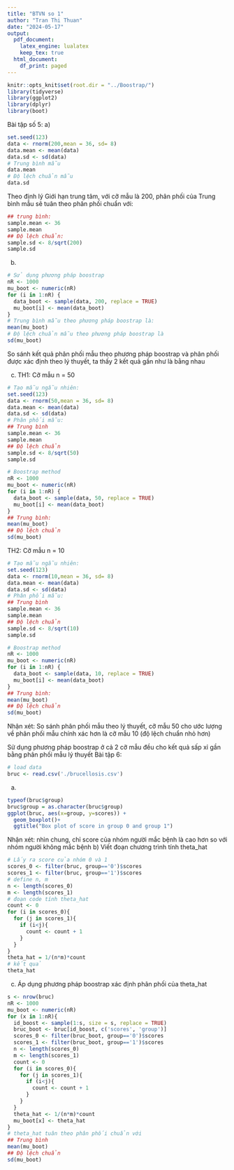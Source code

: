 ```yaml
---
title: "BTVN so 1"
author: "Tran Thi Thuan"
date: "2024-05-17"
output:
  pdf_document:
    latex_engine: lualatex
    keep_tex: true
  html_document:
    df_print: paged
---
```


```r
knitr::opts_knit$set(root.dir = "../Boostrap/")
library(tidyverse)
library(ggplot2)
library(dplyr)
library(boot)
```

Bài tập số 5:
a)

```r
set.seed(123)
data <- rnorm(200,mean = 36, sd= 8)
data.mean <- mean(data)
data.sd <- sd(data)
# Trung bình mẫu
data.mean
# Độ lệch chuẩn mẫu
data.sd
```
Theo định lý Giới hạn trung tâm, với cỡ mẫu là 200, phân phối của Trung bình mẫu sẽ tuân theo phân phối chuẩn với:
```r
## trung bình:
sample.mean <- 36
sample.mean
## Độ lệch chuẩn:
sample.sd <- 8/sqrt(200)
sample.sd
```
b) 
```r
# Sử dụng phương pháp boostrap
nR <- 1000
mu_boot <- numeric(nR)
for (i in 1:nR) {
  data_boot <- sample(data, 200, replace = TRUE)
  mu_boot[i] <- mean(data_boot)
}
# Trung bình mẫu theo phương pháp boostrap là:
mean(mu_boot)
# Độ lệch chuẩn mẫu theo phương pháp boostrap là
sd(mu_boot)
```
So sánh kết quả phân phối mẫu theo phương pháp boostrap và phân phối được xác định theo lý thuyết, ta thấy 2 kết quả gần như là bằng nhau

c)
TH1: Cỡ mẫu n = 50
```r
# Tạo mẫu ngẫu nhiên:
set.seed(123)
data <- rnorm(50,mean = 36, sd= 8)
data.mean <- mean(data)
data.sd <- sd(data)
# Phân phối mẫu:
## Trung bình
sample.mean <- 36
sample.mean
## Độ lệch chuẩn
sample.sd <- 8/sqrt(50)
sample.sd
```


```r
# Boostrap method
nR <- 1000
mu_boot <- numeric(nR)
for (i in 1:nR) {
  data_boot <- sample(data, 50, replace = TRUE)
  mu_boot[i] <- mean(data_boot)
}
## Trung bình:
mean(mu_boot)
## Độ lệch chuẩn
sd(mu_boot)
```

TH2: Cỡ mẫu n = 10

```r
# Tạo mẫu ngẫu nhiên:
set.seed(123)
data <- rnorm(10,mean = 36, sd= 8)
data.mean <- mean(data)
data.sd <- sd(data)
# Phân phối mẫu:
## Trung bình
sample.mean <- 36
sample.mean
## Độ lệch chuẩn
sample.sd <- 8/sqrt(10)
sample.sd
```
```r
# Boostrap method
nR <- 1000
mu_boot <- numeric(nR)
for (i in 1:nR) {
  data_boot <- sample(data, 10, replace = TRUE)
  mu_boot[i] <- mean(data_boot)
}
## Trung bình:
mean(mu_boot)
## Độ lệch chuẩn
sd(mu_boot)
```

Nhận xét: 
So sánh phân phối mẫu theo lý thuyết, cỡ mẫu 50 cho ước lượng về phân phối mẫu chính xác hơn là cỡ mẫu 10 (độ lệch chuẩn nhỏ hơn)

Sử dụng phương pháp boostrap ở cả 2 cỡ mẫu đều cho kết quả sấp xỉ gần bằng phân phối mẫu lý thuyết
Bài tập 6:

```r
# load data
bruc <- read.csv('./brucellosis.csv')
```

a)
```r
typeof(bruc$group)
bruc$group = as.character(bruc$group)
ggplot(bruc, aes(x=group, y=scores)) + 
  geom_boxplot()+
  ggtitle("Box plot of score in group 0 and group 1")
```

Nhận xét: nhìn chung, chỉ score của nhóm người mắc bệnh là cao hơn so với nhóm người không mắc bệnh
b) Viết đoạn chương trình tính theta_hat
```r
# Lấy ra score của nhóm 0 và 1
scores_0 <- filter(bruc, group=='0')$scores
scores_1 <- filter(bruc, group=='1')$scores
# define n, m
n <- length(scores_0)
m <- length(scores_1)
# đoạn code tính theta_hat
count <- 0
for (i in scores_0){
  for (j in scores_1){
    if (i<j){
      count <- count + 1      
    }
  }
}
theta_hat = 1/(n*m)*count
# kết quả
theta_hat
```

c) Áp dụng phương pháp boostrap xác định phân phối của theta_hat
```r
s <- nrow(bruc)
nR <- 1000
mu_boot <- numeric(nR)
for (x in 1:nR){
  id_boost <- sample(1:s, size = s, replace = TRUE)
  bruc_boot <- bruc[id_boost, c('scores', 'group')]
  scores_0 <- filter(bruc_boot, group=='0')$scores
  scores_1 <- filter(bruc_boot, group=='1')$scores
  n <- length(scores_0)
  m <- length(scores_1)
  count <- 0
  for (i in scores_0){
    for (j in scores_1){
      if (i<j){
        count <- count + 1      
      }
    }
  }
  theta_hat <- 1/(n*m)*count
  mu_boot[x] <- theta_hat
}
# theta_hat tuân theo phân phối chuẩn với
## Trung bình
mean(mu_boot)
## Độ lệch chuẩn
sd(mu_boot)
```

